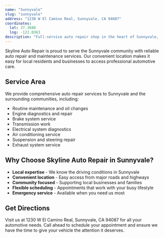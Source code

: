 ```yaml
---
name: "Sunnyvale"
slug: "sunnyvale"
address: "1230 W El Camino Real, Sunnyvale, CA 94087"
coordinates:
  lat: 37.3688
  lng: -122.0363
description: "Full-service auto repair shop in the heart of Sunnyvale, serving the entire South Bay."
---
```


Skyline Auto Repair is proud to serve the Sunnyvale community with reliable auto repair and maintenance services. Our convenient location makes it easy for local residents and businesses to access professional automotive care.

## Service Area

We provide comprehensive auto repair services to Sunnyvale and the surrounding communities, including:

- Routine maintenance and oil changes
- Engine diagnostics and repair
- Brake system service
- Transmission work
- Electrical system diagnostics
- Air conditioning service
- Suspension and steering repair
- Exhaust system service

## Why Choose Skyline Auto Repair in Sunnyvale?

- **Local expertise** - We know the driving conditions in Sunnyvale
- **Convenient location** - Easy access from major roads and highways
- **Community focused** - Supporting local businesses and families
- **Flexible scheduling** - Appointments that work with your busy lifestyle
- **Emergency service** - Available when you need us most

## Get Directions

Visit us at 1230 W El Camino Real, Sunnyvale, CA 94087 for all your automotive needs. Call ahead to schedule your appointment and ensure we have the time to give your vehicle the attention it deserves.